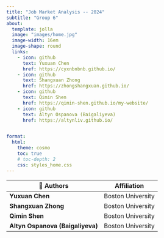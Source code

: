 ```yaml
---
title: "Job Market Analysis -- 2024"
subtitle: "Group 6"
about:
  template: jolla
  image: "images/home.jpg"
  image-width: 16em
  image-shape: round
  links:
    - icon: github
      text: Yuxuan Chen
      href: https://cyxnbnbnb.github.io/
    - icon: github
      text: Shangxuan Zhong
      href: https://zhongshangxuan.github.io/
    - icon: github
      text: Qimin Shen
      href: https://qimin-shen.github.io/my-website/
    - icon: github
      text: Altyn Ospanova (Baigaliyeva)
      href: https://altynliv.github.io/


format:
  html:
    theme: cosmo
    toc: true
    # toc-depth: 2
    css: styles_home.css 
--- 
```


| 👥 Authors               | Affiliation                       |
|--------------------|------------------------------------|
| **Yuxuan Chen**     | Boston University |
| **Shangxuan Zhong** | Boston University |
| **Qimin Shen**      | Boston University |
| **Altyn Ospanova (Baigaliyeva)** | Boston University |
